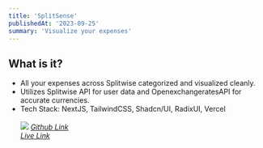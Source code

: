 ```yaml
---
title: 'SplitSense'
publishedAt: '2023-09-25'
summary: 'Visualize your expenses'
---
```


## What is it?

- All your expenses across Splitwise categorized and visualized cleanly.
- Utilizes Splitwise API for user data and OpenexchangeratesAPI for accurate currencies.
- Tech Stack: NextJS, TailwindCSS, Shadcn/UI, RadixUI, Vercel<br/><br/>
<img src = "../../splitsense.png"> </img>
<i>[Github Link](https://github.com/udeet27/SplitSense)</i>  
<i>[Live Link](https://split-sense.vercel.app/)</i>